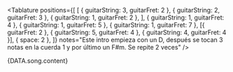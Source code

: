 <Tablature
  positions={[
    [
      { guitarString: 3, guitarFret: 2 },
      { guitarString: 2, guitarFret: 3 },
      { guitarString: 1, guitarFret: 2 },
    ],
    { guitarString: 1, guitarFret: 4 },
    { guitarString: 1, guitarFret: 5 },
    { guitarString: 1, guitarFret: 7 },
    [{ guitarFret: 2 }, { guitarString: 5, guitarFret: 4 }, { guitarString: 4, guitarFret: 4 }],
    { space: 2 },
  ]}
  notes="Este intro empieza con un D, después se tocan 3 notas en la cuerda 1 y por último un F#m. Se repite 2 veces"
/>

<Space size={6} />

<LyricsAndChords chords={DATA.song.chords}>{DATA.song.content}</LyricsAndChords>
